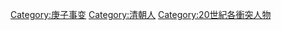 [[Category:庚子事变|Category:庚子事变]]
[[Category:清朝人|Category:清朝人]]
[[Category:20世紀各衝突人物|Category:20世紀各衝突人物]]